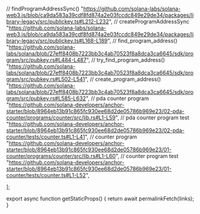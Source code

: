 
  // findProgramAddressSync()
  "https://github.com/solana-labs/solana-web3.js/blob/ca9da583a39cdf8fd874a2e03fccdc849e29de34/packages/library-legacy/src/publickey.ts#L212-L232",
  // createProgramAddressSync
  "https://github.com/solana-labs/solana-web3.js/blob/ca9da583a39cdf8fd874a2e03fccdc849e29de34/packages/library-legacy/src/publickey.ts#L168-L189",
  // find_program_address()
  "https://github.com/solana-labs/solana/blob/27eff8408b7223bb3c4ab70523f8a8dca3ca6645/sdk/program/src/pubkey.rs#L484-L487",
  // try_find_program_address()
  "https://github.com/solana-labs/solana/blob/27eff8408b7223bb3c4ab70523f8a8dca3ca6645/sdk/program/src/pubkey.rs#L502-L541",
  // create_program_address()
  "https://github.com/solana-labs/solana/blob/27eff8408b7223bb3c4ab70523f8a8dca3ca6645/sdk/program/src/pubkey.rs#L585-L632",
  // pda counter program
  "https://github.com/solana-developers/anchor-starter/blob/8964eb13b91c865fc930ee68d2de05786b969e23/02-pda-counter/programs/counter/src/lib.rs#L1-L59",
  // pda counter program test
  "https://github.com/solana-developers/anchor-starter/blob/8964eb13b91c865fc930ee68d2de05786b969e23/02-pda-counter/tests/counter.ts#L1-L41",
  // counter program
  "https://github.com/solana-developers/anchor-starter/blob/8964eb13b91c865fc930ee68d2de05786b969e23/01-counter/programs/counter/src/lib.rs#L1-L60",
  // counter program test
  "https://github.com/solana-developers/anchor-starter/blob/8964eb13b91c865fc930ee68d2de05786b969e23/01-counter/tests/counter.ts#L1-L52",

];

export async function getStaticProps() {
  return await permalinkFetch(links);
}

